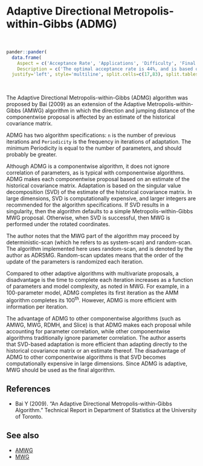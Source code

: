 
# Adaptive Directional Metropolis-within-Gibbs (<a name='admg'>ADMG</a>)

<br>
```r
pander::pander(
  data.frame(
    Aspect = c('Acceptance Rate', 'Applications', 'Difficulty', 'Final Algorithm?', 'Proposal'),
    Description = c('The optimal acceptance rate is 44%, and is based on the univariate normality of each marginal posterior distribution. The observed acceptance rate may be suitable in the interval [15%,50%].', 'This is a widely applicable, general-purpose algorithm.','This algorithm is relatively easy for a beginner. It has only two algorithm specifications. However, since it is adaptive, the user must regard diminishing adaptation.','User Discretion. The MWG algorithm is recommended as the final algorithm, though ADMG may be used if diminishing adaptation occurs and adaptation ceases effectively.', 'Componentwise.')),
  justify='left', style='multiline', split.cells=c(17,83), split.tables=Inf)
```

<br>


The Adaptive Directional Metropolis-within-Gibbs (ADMG) algorithm was proposed by Bai (2009) as an extension of the Adaptive Metropolis-within-Gibbs (AMWG) algorithm in which the direction and jumping distance of the componentwise proposal is affected by an estimate of the historical covariance matrix.

ADMG has two algorithm specifications: `n` is the number of previous iterations and `Periodicity` is the frequency in iterations of adaptation. The minimum Periodicity is equal to the number of parameters, and should probably be greater.

Although ADMG is a componentwise algorithm, it does not ignore correlation of parameters, as is typical with componentwise algorithms. ADMG makes each componentwise proposal based on an estimate of the historical covariance matrix. Adaptation is based on the singular value decomposition (SVD) of the estimate of the historical covariance matrix. In large dimensions, SVD is computationally expensive, and larger integers are recommended for the algorithm specifications. If SVD results in a singularity, then the algorithm defaults to a simple Metropolis-within-Gibbs MWG proposal. Otherwise, when SVD is successful, then MWG is performed under the rotated coordinates.

The author notes that the MWG part of the algorithm may proceed by deterministic-scan (which he refers to as system-scan) and random-scan. The algorithm implemented here uses random-scan, and is denoted by the author as ADRSMG. Random-scan updates means that the order of the update of the parameters is randomized each iteration.

Compared to other adaptive algorithms with multivariate proposals, a disadvantage is the time to complete each iteration increases as a function of parameters and model complexity, as noted in MWG. For example, in a 100-parameter model, ADMG completes its first iteration as the AMM algorithm completes its 100^th^. However, ADMG is more efficient with information per iteration.

The advantage of ADMG to other componentwise algorithms (such as AMWG, MWG, RDMH, and Slice) is that ADMG makes each proposal while accounting for parameter correlation, while other componentwise algorithms traditionally ignore parameter correlation. The author asserts that SVD-based adaptation is more efficient than adapting directly to the historical covariance matrix or an estimate thereof. The disadvantage of ADMG to other componentwise algorithms is that SVD becomes computationally expensive in large dimensions. Since ADMG is adaptive, MWG should be used as the final algorithm.

## References

- Bai Y (2009). "An Adaptive Directional Metropolis-within-Gibbs Algorithm." Technical Report in Department of Statistics at the University of Toronto.

## See also

- [AMWG](#amwg)
- [MWG](#mwg)